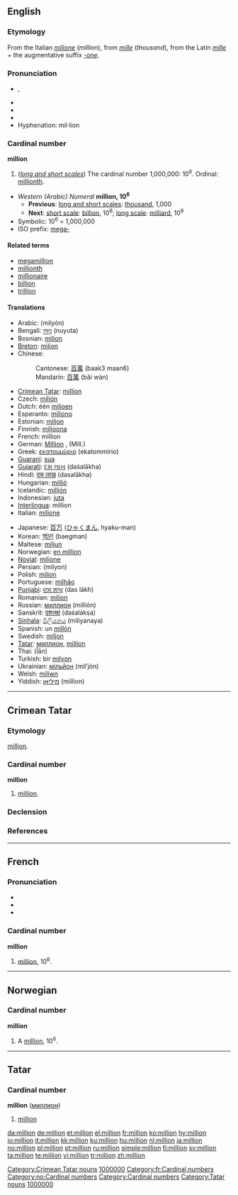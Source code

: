{{see|Million}}
==English==

===Etymology===
From the Italian ''[[milione]]'' (''million''), from ''[[mille]]'' (''thousand''), from the Latin ''[[mille]]'' + the augmentative suffix ''[[-one]]''.

===Pronunciation===
* {{IPA|/ˈmɪljən/}}, {{SAMPA|/"mIlj@n/}}
* {{audio|en-gb-million.ogg|Audio (RP)}}
* {{audio|en-us-million.ogg|Audio (US)}}
* {{rhymes|ɪljən}}
* Hyphenation: mil·lion

===Cardinal number===
'''million'''

# (''[[w:Long and short scales|long and short scales]]'') The cardinal number 1,000,000: 10<sup>6</sup>. Ordinal: [[millionth]].

* ''Western (Arabic) Numeral'' '''million, 10<sup>6</sup>'''
** '''Previous''': [[w:Long and short scales|long and short scales]]: [[thousand]], 1,000
** '''Next''': [[w:Long and short scales|short scale]]: [[billion]], 10<sup>9</sup>; [[w:Long and short scales|long scale]]: [[milliard]], 10<sup>9</sup>
* Symbolic: 10<sup>6</sup> = 1,000,000
* ISO prefix: [[mega-]]

====Related terms====
* [[megamillion]]
* [[millionth]]
* [[millionaire]]
* [[billion]]
* [[trillion]]

====Translations====
{{trans-top|cardinal number}}
* Arabic: {{ARchar|[[مليون]]}} (milyón) {{m}}
* Bengali: [[নুযুত]] (nuyuta)
* Bosnian: [[milion]] {{m}}
* [[Breton]]: [[milion]]
* Chinese:
*: Cantonese: [[百萬]] (baak3 maan6)
*: Mandarin: [[百萬]] (bǎi wàn)
* [[Crimean Tatar]]: [[million#Crimean Tatar|million]]
* Czech: [[milión]] {{m}}
* Dutch: één [[miljoen]] {{n}}
* Esperanto: [[miliono]]
* Estonian: [[miljon]]
* Finnish: [[miljoona]]
* French: million {{m}}
* German: [[Million]] {{f}}, (Mill.)
* Greek: [[εκατομμύριο]] (ekatommírio) {{n}}
* [[Guarani]]: [[sua#Guarani|sua]]
* [[Gujarati]]: [[દશ લાખ]] (daśalākha)
* Hindi: [[दस लाख]] (dasalākha)
* Hungarian: [[millió]]
* Icelandic: [[milljón]]
* Indonesian: [[juta]]
* [[Interlingua]]: million
* Italian: [[milione]] {{m}}
{{trans-mid}}
* Japanese: [[百]][[万]] ([[ひゃく]][[まん]], hyaku-man)
* Korean: [[백만]] (baegman)
* Maltese: [[miljun]]
* Norwegian: [[en million]]
* [[Novial]]: [[milione]]
* Persian: {{FAchar|[[میلیون]]}} (milyon)
* Polish: [[milion]] {{m}}
* Portuguese: [[milhão]] {{m}}
* [[Punjabi]]: [[ਦਸ ਲਾਖ]] (das lākh)
* Romanian: [[milion]] {{n}}
* Russian: [[миллион]] (millión) {{m}}
* Sanskrit: [[दशलक्षं]] (daśalakṣa)
* [[Sinhala]]: [[මිලියනය]] (miliyanaya)
* Spanish: un [[millón]] {{m}}
* Swedish: [[miljon]] {{c}}
* [[Tatar]]: [[миллион#Tatar|миллион]], [[million#Tatar|million]]
* Thai: {{THchar|[[ล้าน]]}} (l̂ān)
* Turkish: bir [[milyon]]
* Ukrainian: [[мільйон]] (mil’jón)
* Welsh: [[miliwn]]
* Yiddish: [[מיליאָן]] (million)
{{trans-bottom}}

----

==Crimean Tatar==

===Etymology===
{{F.|crh}} [[million#French|million]].

===Cardinal number===
'''million'''

# [[million#English|million]].

===Declension===
{{crh-latin-noun|nıñ|ğa|nı|da|dan}}

===References===
{{R:Useinov-Mireev 2002}}

[[Category:Crimean Tatar nouns]]
[[Category:crh:Cardinal numbers|1000000]]

----

==French==

===Pronunciation===
* {{audio|Fr-million.ogg|audio}}
* {{IPA|/mi.ljɔ̃/}}
* {{SAMPA|/mi.ljO~/}}

===Cardinal number===
'''million'''

# [[million#English|million]], 10<sup>6</sup>.

[[Category:fr:Cardinal numbers]]

----

==Norwegian==

===Cardinal number===
'''million'''

# A [[#English|million]], 10<sup>6</sup>.

[[Category:no:Cardinal numbers]]

----

==Tatar==

===Cardinal number===
'''million''' ([[миллион]])

# {{cardinal|lang=tt}} [[million]]

[[Category:Cardinal numbers]]
[[Category:Tatar nouns]]
[[Category:tt:Cardinal numbers|1000000]]

[[da:million]]
[[de:million]]
[[et:million]]
[[el:million]]
[[fr:million]]
[[ko:million]]
[[hy:million]]
[[io:million]]
[[it:million]]
[[kk:million]]
[[ku:million]]
[[hu:million]]
[[nl:million]]
[[ja:million]]
[[no:million]]
[[pl:million]]
[[pt:million]]
[[ru:million]]
[[simple:million]]
[[fi:million]]
[[sv:million]]
[[ta:million]]
[[te:million]]
[[vi:million]]
[[tr:million]]
[[zh:million]]